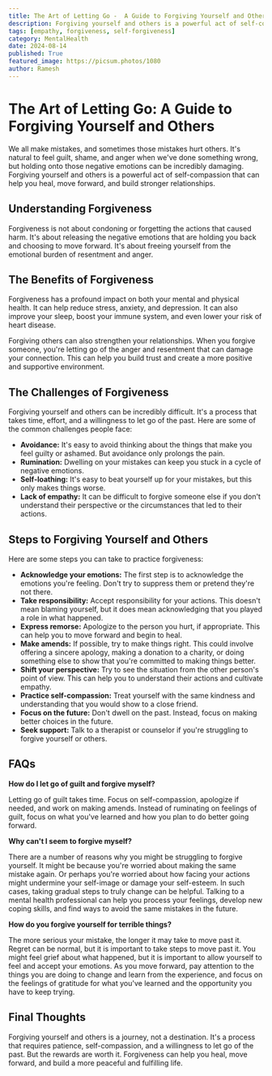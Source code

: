 ```yaml
---
title: The Art of Letting Go -  A Guide to Forgiving Yourself and Others
description: Forgiving yourself and others is a powerful act of self-compassion that can help you heal, move forward, and build stronger relationships. This blog post explores the benefits of forgiveness, the challenges of forgiving yourself and others, and provides practical steps to help you practice forgiveness.
tags: [empathy, forgiveness, self-forgiveness]
category: MentalHealth
date: 2024-08-14
published: True
featured_image: https://picsum.photos/1080
author: Ramesh
---
```


# The Art of Letting Go: A Guide to Forgiving Yourself and Others

We all make mistakes, and sometimes those mistakes hurt others. It's natural to feel guilt, shame, and anger when we've done something wrong, but holding onto those negative emotions can be incredibly damaging.  Forgiving yourself and others is a powerful act of self-compassion that can help you heal, move forward, and build stronger relationships.

## Understanding Forgiveness

Forgiveness is not about condoning or forgetting the actions that caused harm. It's about releasing the negative emotions that are holding you back and choosing to move forward. It's about freeing yourself from the emotional burden of resentment and anger.

## The Benefits of Forgiveness

Forgiveness has a profound impact on both your mental and physical health. It can help reduce stress, anxiety, and depression. It can also improve your sleep, boost your immune system, and even lower your risk of heart disease.

Forgiving others can also strengthen your relationships. When you forgive someone, you're letting go of the anger and resentment that can damage your connection. This can help you build trust and create a more positive and supportive environment.

## The Challenges of Forgiveness

Forgiving yourself and others can be incredibly difficult. It's a process that takes time, effort, and a willingness to let go of the past. Here are some of the common challenges people face:

* **Avoidance:** It's easy to avoid thinking about the things that make you feel guilty or ashamed. But avoidance only prolongs the pain.
* **Rumination:** Dwelling on your mistakes can keep you stuck in a cycle of negative emotions.
* **Self-loathing:**  It's easy to beat yourself up for your mistakes, but this only makes things worse.
* **Lack of empathy:** It can be difficult to forgive someone else if you don't understand their perspective or the circumstances that led to their actions.

## Steps to Forgiving Yourself and Others

Here are some steps you can take to practice forgiveness:

* **Acknowledge your emotions:**  The first step is to acknowledge the emotions you're feeling. Don't try to suppress them or pretend they're not there.
* **Take responsibility:**  Accept responsibility for your actions. This doesn't mean blaming yourself, but it does mean acknowledging that you played a role in what happened.
* **Express remorse:**  Apologize to the person you hurt, if appropriate. This can help you to move forward and begin to heal.
* **Make amends:**  If possible, try to make things right. This could involve offering a sincere apology, making a donation to a charity, or doing something else to show that you're committed to making things better.
* **Shift your perspective:**  Try to see the situation from the other person's point of view. This can help you to understand their actions and cultivate empathy.
* **Practice self-compassion:**  Treat yourself with the same kindness and understanding that you would show to a close friend.
* **Focus on the future:**  Don't dwell on the past. Instead, focus on making better choices in the future.
* **Seek support:**  Talk to a therapist or counselor if you're struggling to forgive yourself or others.

## FAQs

**How do I let go of guilt and forgive myself?**

Letting go of guilt takes time. Focus on self-compassion, apologize if needed, and work on making amends. Instead of ruminating on feelings of guilt, focus on what you've learned and how you plan to do better going forward.

**Why can't I seem to forgive myself?**

There are a number of reasons why you might be struggling to forgive yourself. It might be because you're worried about making the same mistake again. Or perhaps you're worried about how facing your actions might undermine your self-image or damage your self-esteem. In such cases, taking gradual steps to truly change can be helpful. Talking to a mental health professional can help you process your feelings, develop new coping skills, and find ways to avoid the same mistakes in the future.

**How do you forgive yourself for terrible things?**

The more serious your mistake, the longer it may take to move past it. Regret can be normal, but it is important to take steps to move past it. You might feel grief about what happened, but it is important to allow yourself to feel and accept your emotions. As you move forward, pay attention to the things you are doing to change and learn from the experience, and focus on the feelings of gratitude for what you've learned and the opportunity you have to keep trying.

## Final Thoughts

Forgiving yourself and others is a journey, not a destination. It's a process that requires patience, self-compassion, and a willingness to let go of the past. But the rewards are worth it. Forgiveness can help you heal, move forward, and build a more peaceful and fulfilling life.
